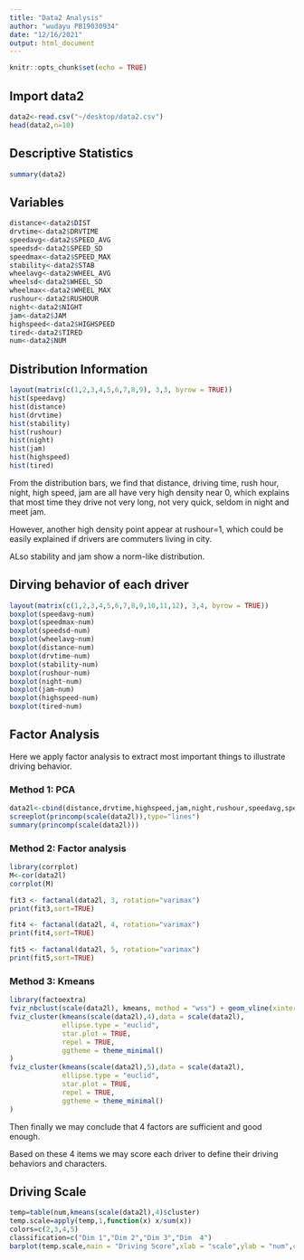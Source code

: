 ```yaml
---
title: "Data2 Analysis"
author: "wudayu PB19030934"
date: "12/16/2021"
output: html_document
---
```


```r
knitr::opts_chunk$set(echo = TRUE)
```

## Import data2
```r
data2<-read.csv("~/desktop/data2.csv")
head(data2,n=10)
```
## Descriptive Statistics
```r
summary(data2)
```
## Variables
```r
distance<-data2$DIST
drvtime<-data2$DRVTIME
speedavg<-data2$SPEED_AVG
speedsd<-data2$SPEED_SD 
speedmax<-data2$SPEED_MAX 
stability<-data2$STAB
wheelavg<-data2$WHEEL_AVG 
wheelsd<-data2$WHEEL_SD
wheelmax<-data2$WHEEL_MAX
rushour<-data2$RUSHOUR
night<-data2$NIGHT
jam<-data2$JAM
highspeed<-data2$HIGHSPEED 
tired<-data2$TIRED 
num<-data2$NUM

```
## Distribution Information
```r
layout(matrix(c(1,2,3,4,5,6,7,8,9), 3,3, byrow = TRUE))
hist(speedavg)
hist(distance)
hist(drvtime)
hist(stability)
hist(rushour)
hist(night)
hist(jam)
hist(highspeed)
hist(tired)
```

From the distribution bars, we find that distance, driving time, rush hour, night, high speed, jam are all have very high density near 0, which explains that most time they drive not very long, not very quick, seldom in night and meet jam.

However, another high density point appear at rushour=1, which could be easily explained if drivers are commuters living in city.

ALso stability and jam show a norm-like distribution.

## Dirving behavior of each driver

```r
layout(matrix(c(1,2,3,4,5,6,7,8,9,10,11,12), 3,4, byrow = TRUE))
boxplot(speedavg~num)
boxplot(speedmax~num)
boxplot(speedsd~num)
boxplot(wheelavg~num)
boxplot(distance~num)
boxplot(drvtime~num)
boxplot(stability~num)
boxplot(rushour~num)
boxplot(night~num)
boxplot(jam~num)
boxplot(highspeed~num)
boxplot(tired~num)
```

## Factor Analysis

Here we apply factor analysis to extract most important things to illustrate driving behavior.

### Method 1: PCA
```r
data2l<-cbind(distance,drvtime,highspeed,jam,night,rushour,speedavg,speedmax,speedsd,stability,tired,wheelavg,wheelmax,wheelsd)
screeplot(princomp(scale(data2l)),type="lines")
summary(princomp(scale(data2l)))
```

### Method 2: Factor analysis
```r
library(corrplot)
M<-cor(data2l)
corrplot(M)

fit3 <- factanal(data2l, 3, rotation="varimax")
print(fit3,sort=TRUE)

fit4 <- factanal(data2l, 4, rotation="varimax")
print(fit4,sort=TRUE)

fit5 <- factanal(data2l, 5, rotation="varimax")
print(fit5,sort=TRUE)
```

### Method 3: Kmeans

```r
library(factoextra)
fviz_nbclust(scale(data2l), kmeans, method = "wss") + geom_vline(xintercept = 5, linetype = 2)+geom_vline(xintercept = 4, linetype = 2)
fviz_cluster(kmeans(scale(data2l),4),data = scale(data2l),
             ellipse.type = "euclid",
             star.plot = TRUE, 
             repel = TRUE,
             ggtheme = theme_minimal()
)
fviz_cluster(kmeans(scale(data2l),5),data = scale(data2l),
             ellipse.type = "euclid",
             star.plot = TRUE, 
             repel = TRUE,
             ggtheme = theme_minimal()
)
```


Then finally we may conclude that 4 factors are sufficient and good enough.

Based on these 4 items we may score each driver to define their driving behaviors  and characters.

## Driving Scale
```r
temp=table(num,kmeans(scale(data2l),4)$cluster) 
temp.scale=apply(temp,1,function(x) x/sum(x))
colors=c(2,3,4,5)
classification=c("Dim 1","Dim 2","Dim 3","Dim  4")
barplot(temp.scale,main = "Driving Score",xlab = "scale",ylab = "num",col = colors,horiz=T, legend.text=paste("Dim",c(1:4),sep=""), args.legend=list(x="right",bty="n"))
```
